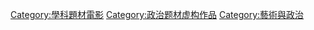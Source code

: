 [[Category:學科題材電影|Category:學科題材電影]]
[[Category:政治题材虚构作品‎|Category:政治题材虚构作品‎]]
[[Category:藝術與政治|Category:藝術與政治]]